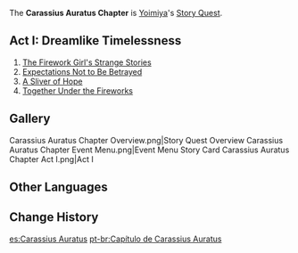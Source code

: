 {{Chapter Infobox
|character       = Yoimiya
|short           = Carassius Auratus
|act1            = Dreamlike Timelessness
|ARReq1          = 30
|archonQuestReq1 = [[Chapter II]] Act I: [[The Immovable God and the Eternal Euthymia]]
}}
The '''Carassius Auratus Chapter''' is [[Yoimiya]]'s [[Story Quest]].

==Act I: Dreamlike Timelessness==
{{Main|Dreamlike Timelessness}}
{{Description|With the Naganohara Fireworks Show just around the corner, everyone is getting excited and the fireworks girl is getting busy.<br />But what is the place of a transitory flicker of flame in a nation that champions eternity?<br />If you have a moment to spare, pray stop and see for yourself. Some things may exist for only an instant, but their meaning endures for all time.}}
# [[The Firework Girl's Strange Stories]]
# [[Expectations Not to Be Betrayed]]
# [[A Sliver of Hope]]
# [[Together Under the Fireworks]]

==Gallery==
<gallery hideaddbutton="true" captionalign="center">
Carassius Auratus Chapter Overview.png|Story Quest Overview
Carassius Auratus Chapter Event Menu.png|Event Menu
Story Card Carassius Auratus Chapter Act I.png|Act I
</gallery>

==Other Languages==
{{Other Languages
|en      = Carassius Auratus Chapter
|zhs     = 琉金之章
|zhs_rm  = Liújīn zhī Zhāng
|zht     = 琉金之章
|zht_rm  = Liújīn zhī Zhāng
|zh_tl   = Chapter of the {{w|Ryukin}}
|ja      = 琉金の章
|ja_rm   = Ryuukin no Shou
|ja_tl   = Chapter of the Ryukin
|ko      = 유금의 장
|ko_rm   = Yugeum-ui Jang
|ko_tl   = {{w|Ryukin}} Chapter
|es      = Carassius Auratus
|fr      = Carassius Auratus
|ru      = Золотая Рыбка
|ru_tl   = Goldfish
|th      = บทแห่งประกายสีทอง
|th_rm   = Bot Haeng Prakai Si Thong
|th_tl   = Chapter of the Golden Spark
|vi      = {{tt|Chương|章}} {{tt|Lưu Kim|琉金}}
|vi_tl   = Ryukin Chapter
|de      = Carassius Auratus
|id      = Chapter Carassius Auratus
|pt      = Capítulo de Carassius Auratus
|pt_tl   = 
}}

==Change History==
{{Change History|2.0}}

[[es:Carassius Auratus]]
[[pt-br:Capítulo de Carassius Auratus]]